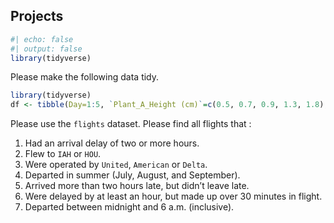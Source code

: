 ## Projects



```r
#| echo: false
#| output: false
library(tidyverse)
```

<!-- 
::: {#exr-}
This is a Python question. Please download the datasets from here. It is the same datasets as in @exm-tidydatasets. Please use Python to make `
::: -->

<!-- 
::: {#exr-}
Why are `gather()` and `spread()` not perfectly symmetrical? Carefully consider the following example:


```r
stocks <- tibble(
    year = c(2015, 2015, 2016, 2016),
    half = c( 1, 2, 1, 2),
    return = c(1.88, 0.59, 0.92, 0.17)
)
stocks %>%
    spread(year, return) %>%
    gather("year", "return", `2015`:`2016`)
```
(Hint: look at the variable types and think about column `names`.)

Both `spread()` and `gather()` have a `convert` argument. What does it do?
::: -->

<!-- 

::: {#exr-}
Why does this code fail?
```r
#| error: true
table4a %>%
    gather(1999, 2000, key = "year", value = "cases")
```

::: -->



::: {#exr-}
Please make the following data tidy.

```r
library(tidyverse)
df <- tibble(Day=1:5, `Plant_A_Height (cm)`=c(0.5, 0.7, 0.9, 1.3, 1.8), `Plant_B_Height (cm)`=c(0.7, 1, 1.5, 1.8, 2.2))
```
:::



::: {#exr-}
Please use the `flights` dataset. Please find all flights that :

1. Had an arrival delay of two or more hours.
2. Flew to `IAH` or `HOU`.
3. Were operated by `United`, `American` or `Delta`.
4. Departed in summer (July, August, and September).
5. Arrived more than two hours late, but didn’t leave late.
6. Were delayed by at least an hour, but made up over 30 minutes in flight.
7. Departed between midnight and 6 a.m. (inclusive).
:::